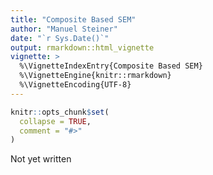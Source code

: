 ```yaml
---
title: "Composite Based SEM"
author: "Manuel Steiner"
date: "`r Sys.Date()`"
output: rmarkdown::html_vignette
vignette: >
  %\VignetteIndexEntry{Composite Based SEM}
  %\VignetteEngine{knitr::rmarkdown}
  %\VignetteEncoding{UTF-8}
---
```


```r
knitr::opts_chunk$set(
  collapse = TRUE,
  comment = "#>"
)
```

Not yet written
